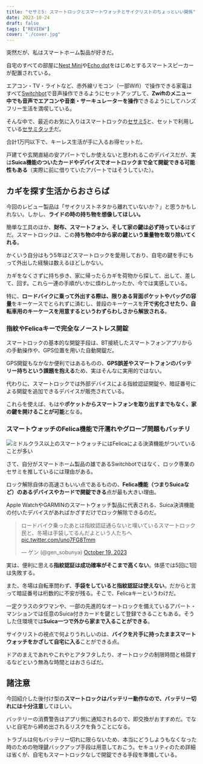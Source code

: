 ```yaml
---
title: "セサミ5: スマートロックとスマートウォッチとサイクリストのちょっといい関係"
date: 2023-10-24
draft: false
tags: ["REVIEW"]
cover: "./cover.jpg"
---
```


突然だが、私はスマートホーム製品が好きだ。

自宅のすべての部屋に[Nest Mini](https://store.google.com/jp/product/google_nest_mini?hl=ja)や[Echo dot](https://amzn.to/3QukbH0)をはじめとするスマートスピーカーが配置されている。

エアコン・TV・ライトなど、赤外線リモコン（一部Wifi）で操作できる家電はすべて[Switchbot](https://amzn.to/3FrsHAb)で音声操作できるようにセットアップして、**Zwiftのメニュー中でも音声でエアコンや音楽・サーキュレーターを操作**できるようにしてハンズフリー生活を満喫している。

そんな中で、最近のお気に入りはスマートロックの[セサミ5](https://amzn.to/472yasG)と、セットで利用している[セサミタッチ](https://amzn.to/3tLPnIQ)だ。

<Amzn asin="B0C22W4Y5H" />

合計1万円以下で、キーレス生活が手に入るお得セットだ。

戸建てや玄関直結の安アパートでしか使えないと思われるこのデバイスだが、実は**Suica機能のついたカードやデバイスでオートロックまで全て開錠できる可能性もある**（実際に前に借りていたアパートではそうしていた）。

## カギを探す生活からおさらば

今回のレビュー製品は「サイクリストネタから離れていないか？」と思うかもしれない。しかし、**ライドの時の持ち物を想像してほしい。**

簡単な工具のほか、**財布、スマートフォン、そして家の鍵は必ず持っている**はずだ。スマートロックは、この**持ち物の中から家の鍵という重量物を取り除いてくれる**。

かくいう自分はもう5年ほどスマートロックを愛用しており、自宅の鍵を手にもって外出した経験は数えるほどしかない。

カギをなくさずに持ち歩き、家に帰ったらカギを荷物から探して、出して、差して、回す。これら一連の手順がいかに煩わしかったか、今では実感している。

特に、**ロードバイクに乗って外出する際は、限りある背面ポケットやバッグの容量**をキーケースでとられずに済むし、普段のキーケースを**汗で劣化させたり、自転車用のキーケースを用意するというわずらわしさから解放される**。

### 指紋やFelicaキーで完全なノーストレス開錠

スマートロックの基本的な開錠手段は、BT接続したスマートフォンアプリからの手動操作や、GPS位置を用いた自動開錠だ。

GPS開錠もなかなか便利ではあるものの、**GPS誤差やスマートフォンのバッテリー持ちという課題を抱える**ため、実はそんなに実用的ではない。

代わりに、スマートロックでは外部デバイスによる指紋認証開錠や、暗証番号による開錠を追加できるデバイスが販売されている。

<Amzn asin="B0C22S76BC" />

<Amzn asin="B09YYLQF7Y" />

これらを使えば、もはや**ポケットからスマートフォンを取り出すまでもなく、家の鍵を開けることが可能**となる。

### スマートウォッチのFelica機能で汗濡れやグローブ問題もバッチリ

![ミドルクラス以上のスマートウォッチにはFelicaによる決済機能がついていることが多い](./smart-watcheds.jpg)

さて、自分がスマートホーム製品の雄であるSwitchbotではなく、ロック専業のセサミを推しているには理由がある。

ロック解除自体の高速さもいい点であるものの、**Felica機能（つまりSuicaなど）のあるデバイスやカードで開錠できる**点が最も大きい理由。

Apple WatchやGARMINのスマートウォッチ製品に代表される、Suica決済機能の付いたデバイスがあればかざすだけでロック解除できるのだ。

<blockquote class="twitter-tweet"><p lang="ja" dir="ltr">ロードバイク乗ったあとは指紋認証通らないと嘆いているスマートロック民と、冬場は手袋してるんだよという人たちへ <a href="https://t.co/uno7FG8Tmm">pic.twitter.com/uno7FG8Tmm</a></p>&mdash; ゲン (@gen_sobunya) <a href="https://twitter.com/gen_sobunya/status/1714908868340527186?ref_src=twsrc%5Etfw">October 19, 2023</a></blockquote>

実は、便利に思える**指紋認証は成功確率がそこまで高くない**。体感では5回に1回は失敗する。

また、冬場は自転車問わず、**手袋をしていると指紋認証は使えない**。だからと言って暗証番号は桁数的に不安が残る。そこで、Felicaキーというわけだ。

一定クラスのタワマンや、一部の先進的なオートロックを備えているアパート・マンションでは任意のSuica付きカードを鍵として登録できることもある。そうした住環境では**Suica一つで外から家まで入ることができる**。

サイクリストの視点で何よりうれしいのは、**バイクを片手に持ったままスマートウォッチをかざして自宅に入る**ことができる点。

ドアのまえであれやこれやとアタフタしたり、オートロックの制限時間と格闘するなどという無為な時間とはおさらばだ。

## 諸注意

今回紹介した後付け型の**スマートロックはバッテリー動作なので、バッテリー切れには十分注意**してほしい。

バッテリーの消費警告はアプリ側に通知されるので、即交換がおすすめだ。でないと自宅から締め出されるリスクを負うことになる。

トラブルは何もバッテリー切れに限らないため、本当にどうしようもなくなった時のための物理鍵バックアップ手段は用意しておこう。セキュリティのため詳細は省くが、自宅もスマートロックなしで開錠できる手段を準備している。
